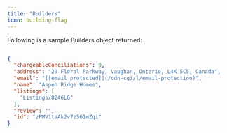 ```yaml
---
title: "Builders"
icon: building-flag
---
```


Following is a sample Builders object returned:

```JSON JSON

{
  "chargeableConciliations": 0,
  "address": "29 Floral Parkway, Vaughan, Ontario, L4K 5C5, Canada",
  "email": "[[email protected]](/cdn-cgi/l/email-protection)",
  "name": "Aspen Ridge Homes",
  "listings": [
    "Listings/8246LG"
  ],
  "review": "",
  "id": "zPMV1taAk2v7z561mZqi"
}
```
